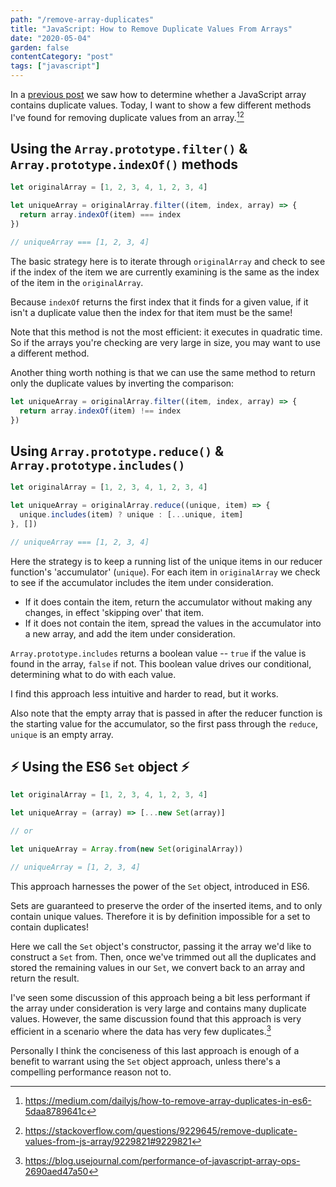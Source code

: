 ```yaml
---
path: "/remove-array-duplicates"
title: "JavaScript: How to Remove Duplicate Values From Arrays"
date: "2020-05-04"
garden: false
contentCategory: "post"
tags: ["javascript"]
---
```


In a [previous post](/check-for-array-duplicates) we saw how to determine whether a JavaScript array contains duplicate values. Today, I want to show a few different methods I've found for removing duplicate values from an array.[^1][^2]

## Using the `Array.prototype.filter()` & `Array.prototype.indexOf()` methods

```javascript
let originalArray = [1, 2, 3, 4, 1, 2, 3, 4]

let uniqueArray = originalArray.filter((item, index, array) => {
  return array.indexOf(item) === index
})

// uniqueArray === [1, 2, 3, 4]
```

The basic strategy here is to iterate through `originalArray` and check to see if the index of the item we are currently examining is the same as the index of the item in the `originalArray`.

Because `indexOf` returns the first index that it finds for a given value, if it isn't a duplicate value then the index for that item must be the same!

Note that this method is not the most efficient: it executes in quadratic time. So if the arrays you're checking are very large in size, you may want to use a different method.

Another thing worth nothing is that we can use the same method to return only the duplicate values by inverting the comparison:

```javascript
let uniqueArray = originalArray.filter((item, index, array) => {
  return array.indexOf(item) !== index
})
```

## Using `Array.prototype.reduce()` & `Array.prototype.includes()`

```javascript
let originalArray = [1, 2, 3, 4, 1, 2, 3, 4]

let uniqueArray = originalArray.reduce((unique, item) => {
  unique.includes(item) ? unique : [...unique, item]
}, [])

// uniqueArray === [1, 2, 3, 4]
```

Here the strategy is to keep a running list of the unique items in our reducer function's 'accumulator' (`unique`). For each item in `originalArray` we check to see if the accumulator includes the item under consideration.

- If it does contain the item, return the accumulator without making any changes, in effect 'skipping over' that item.
- If it does not contain the item, spread the values in the accumulator into a new array, and add the item under consideration.

`Array.prototype.includes` returns a boolean value -- `true` if the value is found in the array, `false` if not. This boolean value drives our conditional, determining what to do with each value.

I find this approach less intuitive and harder to read, but it works.

Also note that the empty array that is passed in after the reducer function is the starting value for the accumulator, so the first pass through the `reduce`, `unique` is an empty array.

## ⚡ Using the ES6 `Set` object ⚡

```javascript
let originalArray = [1, 2, 3, 4, 1, 2, 3, 4]

let uniqueArray = (array) => [...new Set(array)]

// or

let uniqueArray = Array.from(new Set(originalArray))

// uniqueArray = [1, 2, 3, 4]
```

This approach harnesses the power of the `Set` object, introduced in ES6.

Sets are guaranteed to preserve the order of the inserted items, and to only contain unique values. Therefore it is by definition impossible for a set to contain duplicates!

Here we call the `Set` object's constructor, passing it the array we'd like to construct a `Set` from. Then, once we've trimmed out all the duplicates and stored the remaining values in our `Set`, we convert back to an array and return the result.

I've seen some discussion of this approach being a bit less performant if the array under consideration is very large and contains many duplicate values. However, the same discussion found that this approach is very efficient in a scenario where the data has very few duplicates.[^3]

Personally I think the conciseness of this last approach is enough of a benefit to warrant using the `Set` object approach, unless there's a compelling performance reason not to.

[^1]: https://medium.com/dailyjs/how-to-remove-array-duplicates-in-es6-5daa8789641c
[^2]: https://stackoverflow.com/questions/9229645/remove-duplicate-values-from-js-array/9229821#9229821
[^3]: https://blog.usejournal.com/performance-of-javascript-array-ops-2690aed47a50
